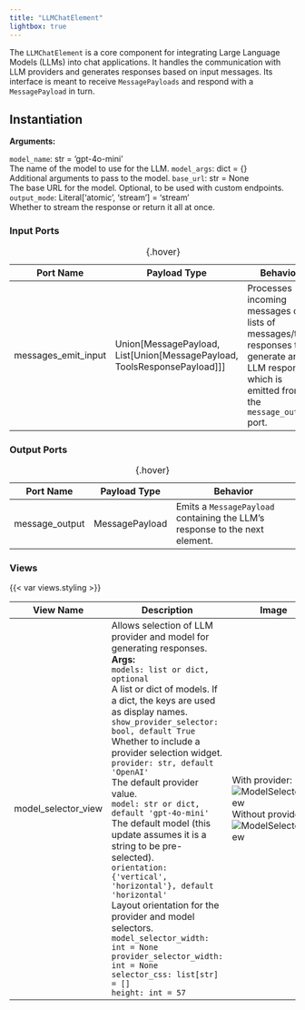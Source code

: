 ```yaml
---
title: "LLMChatElement"
lightbox: true
---
```


The `LLMChatElement` is a core component for integrating Large Language Models (LLMs) into chat applications. It handles the communication with LLM providers and generates responses based on input messages. Its interface is meant to receive `MessagePayloads` and respond with a `MessagePayload` in turn.

## Instantiation

**Arguments:**

`model_name`: str = 'gpt-4o-mini'<br>
<span class="tab">The name of the model to use for the LLM.</span>
`model_args`: dict = {}<br>
<span class="tab">Additional arguments to pass to the model.</span>
`base_url`: str = None<br>
<span class="tab">The base URL for the model. Optional, to be used with custom endpoints.</span>
`output_mode`: Literal['atomic', 'stream'] = 'stream'<br>
<span class="tab">Whether to stream the response or return it all at once.</span>

### Input Ports

| Port Name            | Payload Type                                          | Behavior                                                                 |
|----------------------|-------------------------------------------------------|---------------------------------------------------------------------------|
| messages_emit_input  | Union[MessagePayload, List[Union[MessagePayload, ToolsResponsePayload]]] | Processes incoming messages or lists of messages/tool responses to generate an LLM response which is emitted from the `message_output` port. |

: {.hover}

### Output Ports

| Port Name            | Payload Type          | Behavior                                                        |
|----------------------|-----------------------|-----------------------------------------------------------------|
| message_output       | MessagePayload        | Emits a `MessagePayload` containing the LLM's response to the next element. |

: {.hover}

### Views
{{< var views.styling >}}

| View Name            | Description                                                                 | Image                                      |
|----------------------|-----------------------------------------------------------------------------|--------------------------------------------|
| model_selector_view  | Allows selection of LLM provider and model for generating responses.<br>**Args:**<br>`models: list or dict, optional`<br><span class="tab">A list or dict of models. If a dict, the keys are used as display names.</span><br>`show_provider_selector: bool, default True`<br><span class="tab">Whether to include a provider selection widget.</span><br>`provider: str, default 'OpenAI'`<br><span class="tab">The default provider value.</span><br>`model: str or dict, default 'gpt-4o-mini'`<br><span class="tab">The default model (this update assumes it is a string to be pre-selected).</span><br>`orientation: {'vertical', 'horizontal'}, default 'horizontal'`<br><span class="tab">Layout orientation for the provider and model selectors.</span><br>`model_selector_width: int = None`<br>`provider_selector_width: int = None`<br>`selector_css: list[str] = []`<br>`height: int = 57` | With provider:<br>![ModelSelectorView](model_selector_model.jpg){.lightbox}<br>Without provider:<br>![ModelSelectorView](model_selector_provider_model.jpg){.lightbox} |




